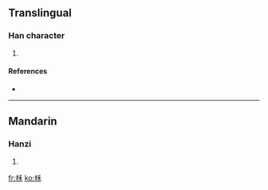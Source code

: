 ==Translingual==

===Han character===
{{Han char|rn=75|rad=木|as=05|sn=9|four=|canj=木竹木 (DHD)}}

# {{defn|Han|sort=木05}}

====References====
* {{Han ref|kx=0518.120|dkj=14607|dj=0906.120|hdz=21184.090|uh=67C7|ud=26567}}

----

==Mandarin==

===Hanzi===
{{cmn-hanzi|pin=[[hé]] ([[he2]])|wg=ho<sup>2</sup>}}

# {{defn|Mandarin|sort=木05}}

[[fr:柇]]
[[ko:柇]]